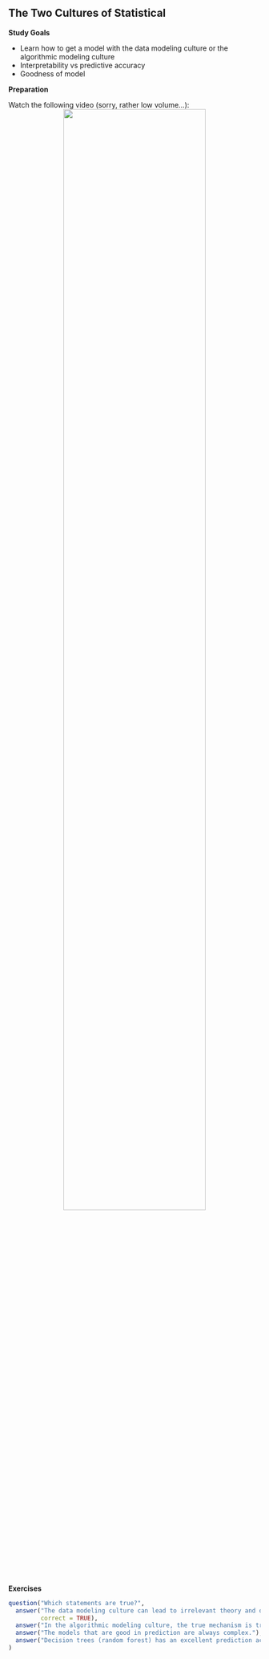 ## The Two Cultures of Statistical

**Study Goals**

- Learn how to get a model with the data modeling culture or the algorithmic modeling culture
- Interpretability vs predictive accuracy
- Goodness of model

**Preparation**

Watch the following video  (sorry, rather low volume...):
<center>
![](https://www.youtube.com/watch?v=g3w98HnbtEw&list=PLMyWaJl2LoXyhFvMjtbBGs0Pi8khHbKm3&index=5&t=0s){width="75%"}
</center>

 
**Exercises**

```r
question("Which statements are true?",
  answer("The data modeling culture can lead to irrelevant theory and questionable statistical conclusions.", 
         correct = TRUE),
  answer("In the algorithmic modeling culture, the true mechanism is treated as unknown, while the data modeling                 culture tries to find the true data-generating mechanism.", correct = TRUE),
  answer("The models that are good in prediction are always complex."),
  answer("Decision trees (random forest) has an excellent prediction accuracy, but it is impossible to interpret the model structure.", correct = TRUE)
)
```
